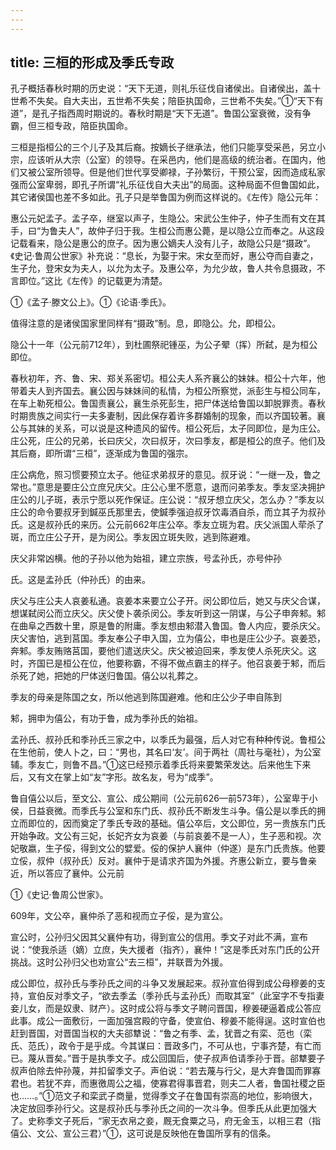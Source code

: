 ```yaml
---
---
---
```

title: 三桓的形成及季氏专政
---



孔子概括春秋时期的历史说：“天下无道，则礼乐征伐自诸侯出。自诸侯出，盖十世希不失矣。自大夫出，五世希不失矣；陪臣执国命，三世希不失矣。”①“天下有道”，是孔子指西周时期说的。春秋时期是“天下无道”。鲁国公室衰微，没有争霸，但三桓专政，陪臣执国命。

三桓是指桓公的三个儿子及其后裔。按嫡长子继承法，他们只能享受采邑，另立小宗，应该听从大宗（公室）的领导。在采邑内，他们是高级的统治者。在国内，他们又被公室所领导。但是他们世代享受卿禄，子孙繁衍，干预公室，因而造成私家强而公室卑弱，即孔子所谓“礼乐征伐自大夫出”的局面。这种局面不但鲁国如此，其它诸侯国也差不多如此。孔子只是举鲁国为例而这样说的。《左传》隐公元年：

惠公元妃孟子。孟子卒，继室以声子，生隐公。宋武公生仲子，仲子生而有文在其手，曰“为鲁夫人”，故仲子归于我。生桓公而惠公薨，是以隐公立而奉之。从这段记载看来，隐公是惠公的庶子。因为惠公嫡夫人没有儿子，故隐公只是“摄政”。《史记·鲁周公世家》补充说：“息长，为娶于宋。宋女至而好，惠公夺而自妻之，生子允，登宋女为夫人，以允为太子。及惠公卒，为允少故，鲁人共令息摄政，不言即位。”这比《左传》的记载更为清楚。

①《孟子·滕文公上》。①《论语·季氏》。

值得注意的是诸侯国家里同样有“摄政”制。息，即隐公。允，即桓公。

隐公十一年（公元前712年），到杜圃祭祀锺巫，为公子翚（挥）所弑，是为桓公即位。

春秋初年，齐、鲁、宋、郑关系密切。桓公夫人系齐襄公的妹妹。桓公十六年，他带着夫人到齐国去。襄公因与妹妹间的私情，为桓公所察觉，派彭生与桓公同车，在车上勒死桓公。鲁国责襄公，襄生杀死彭生，把尸体送给鲁国以卸脱罪责。春秋时期贵族之间实行一夫多妻制，因此保存着许多群婚制的现象，而以齐国较著。襄公与其妹的关系，可以说是这种遗风的留传。桓公死后，太子同即位，是为庄公。庄公死，庄公的兄弟，长曰庆父，次曰叔牙，次曰季友，都是桓公的庶子。他们及其后裔，即所谓“三桓”，逐渐成为鲁国的强宗。

庄公病危，照习惯要预立太子。他征求弟叔牙的意见。叔牙说：“一继一及，鲁之常也。”意思是要庄公立庶兄庆父。庄公心里不愿意，退而问弟季友。季友坚决拥护庄公的儿子斑，表示宁愿以死作保证。庄公说：“叔牙想立庆父，怎么办？”季友以庄公的命令要叔牙到鍼巫氏那里去，使鍼季强迫叔牙饮毒酒自杀，而立其子为叔孙氏。这是叔孙氏的来历。公元前662年庄公卒。季友立斑为君。庆父派国人荦杀了斑，而立庄公子开，是为闵公。季友因立斑失败，逃到陈避难。

庆父非常凶横。他的子孙以他为始祖，建立宗族，号孟孙氏，亦号仲孙

氏。这是孟孙氏（仲孙氏）的由来。

庆父与庄公夫人哀姜私通。哀姜本来要立公子开。闵公即位后，她又与庆父合谋，想谋弑闵公而立庆父。庆父使卜袭杀闵公。季友听到这一阴谋，与公子申奔邾。邾在曲阜之西数十里，原是鲁的附庸。季友想由邾潜入鲁国。鲁人内应，要杀庆父。庆父害怕，逃到莒国。季友奉公子申入国，立为僖公，申也是庄公少子。哀姜恐，奔邾。季友贿赂莒国，要他们遣送庆父。庆父被迫回来，季友使人杀死庆父。这时，齐国已是桓公在位，他要称霸，不得不做点霸主的样子。他召哀姜于邾，而后杀死了她，把她的尸体送归鲁国。僖公以礼葬之。

季友的母亲是陈国之女，所以他逃到陈国避难。他和庄公少子申自陈到

邾，拥申为僖公，有功于鲁，成为季孙氏的始祖。

孟孙氏、叔孙氏和季孙氏三家之中，以季氏为最强，后人对它有种种传说。鲁桓公在生他前，使人卜之，曰：“男也，其名曰‘友’。间于两社（周社与毫社），为公室辅。季友亡，则鲁不昌。”①这已经预示着季氏将来要繁荣发达。后来他生下来后，又有文在掌上如“友”字形。故名友，号为“成季”。

鲁自僖公以后，至文公、宣公、成公期间（公元前626—前573年），公室卑于小侯，日益衰微。而季氏与公室和东门氏、叔孙氏不断发生斗争。僖公是以季氏的拥立而即位的，因而奠定了季氏专政的基础。僖公卒后，文公即位，另一贵族东门氏开始争政。文公有三妃，长妃齐女为哀姜（与前哀姜不是一人），生子恶和视。次妃敬嬴，生子俀，得到文公的嬖爱。俀的保护人襄仲（仲遂）是东门氏贵族。他要立俀，叔仲（叔孙氏）反对。襄仲于是请求齐国为外援。齐惠公新立，要与鲁亲近，所以答应了襄仲。公元前

①《史记·鲁周公世家》。

609年，文公卒，襄仲杀了恶和视而立子俀，是为宣公。

宣公时，公孙归父因其父襄仲有功，得到宣公的信用。季文子对此不满，宣布说：“使我杀适（嫡）立庶，失大援者（指齐），襄仲！”这是季氏对东门氏的公开挑战。这时公孙归父也劝宣公“去三桓”，并联晋为外援。

成公即位，叔孙氏与季孙氏之间的斗争又发展起来。叔孙宣伯得到成公母穆姜的支持，宣伯反对季文子，“欲去季孟（季孙氏与孟孙氏）而取其室”（此室字不专指妻妾儿女，而是奴隶、财产）。这时成公将与季文子聘问晋国，穆姜硬逼着成公答应此事。成公一面敷衍，一面加强宫殿的守备，使宣伯、穆姜不能得逞。这时宣伯也赶到晋国，对晋国当权的大夫郤犨说：“鲁之有季、孟，犹晋之有栾、范也（栾氏、范氏），政令于是乎成。今其谋曰：晋政多门，不可从也，宁事齐楚，有亡而已。蔑从晋矣。”晋于是执季文子。成公回国后，使子叔声伯请季孙于晋。郤犨要子叔声伯除去仲孙蔑，并扣留季文子。声伯说：“若去蔑与行父，是大弃鲁国而罪寡君也。若犹不弃，而惠徼周公之福，使寡君得事晋君，则夫二人者，鲁国社稷之臣也……。”①范文子和栾武子商量，觉得季文子在鲁国有崇高的地位，影响很大，决定放回季孙行父。这是叔孙氏与季孙氏之间的一次斗争。但季氏从此更加强大了。史称季文子死后，“家无衣帛之妾，厩无食粟之马，府无金玉，以相三君（指僖公、文公、宣公三君）”①，这可说是反映他在鲁国所享有的信条。